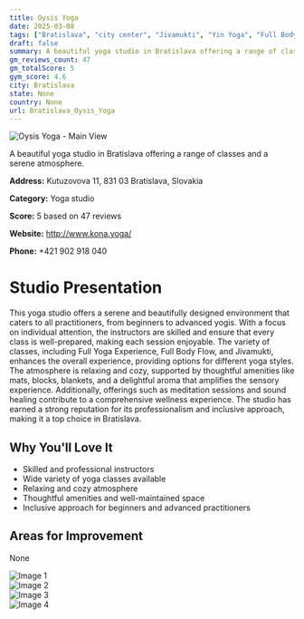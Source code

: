 ```yaml
---
title: Oysis Yoga
date: 2025-03-08
tags: ["Bratislava", "city center", "Jivamukti", "Yin Yoga", "Full Body Flow", "serene atmosphere", "inclusive classes", "Bratislava"]  
draft: false
summary: A beautiful yoga studio in Bratislava offering a range of classes and a serene atmosphere.
gm_reviews_count: 47
gm_totalScore: 5
gym_score: 4.6
city: Bratislava
state: None
country: None
url: Bratislava_Oysis_Yoga
---
```


<div className="aspect-[16/9] relative my-8">
  <img 
    src="https://lh5.googleusercontent.com/p/AF1QipNUtWCSskK1pX8NkCtcv-gridOWKpmtS39QPYuT=w1920-h1080-k-no"
    alt="Oysis Yoga - Main View"
    className="object-cover absolute inset-0 w-full h-full rounded-lg"
  />
</div>

A beautiful yoga studio in Bratislava offering a range of classes and a serene atmosphere.

**Address:** Kutuzovova 11, 831 03 Bratislava, Slovakia

**Category:** Yoga studio

**Score:** 5 based on 47 reviews

**Website:** http://www.kona.yoga/

**Phone:** +421 902 918 040

# Studio Presentation

This yoga studio offers a serene and beautifully designed environment that caters to all practitioners, from beginners to advanced yogis. With a focus on individual attention, the instructors are skilled and ensure that every class is well-prepared, making each session enjoyable. The variety of classes, including Full Yoga Experience, Full Body Flow, and Jivamukti, enhances the overall experience, providing options for different yoga styles. The atmosphere is relaxing and cozy, supported by thoughtful amenities like mats, blocks, blankets, and a delightful aroma that amplifies the sensory experience. Additionally, offerings such as meditation sessions and sound healing contribute to a comprehensive wellness experience. The studio has earned a strong reputation for its professionalism and inclusive approach, making it a top choice in Bratislava.

## Why You'll Love It

- Skilled and professional instructors
- Wide variety of yoga classes available
- Relaxing and cozy atmosphere
- Thoughtful amenities and well-maintained space
- Inclusive approach for beginners and advanced practitioners

## Areas for Improvement

None

<div className="grid grid-cols-1 xl:grid-cols-2 gap-4 my-8">
<div className="aspect-[4/3] relative"><img src="https://lh5.googleusercontent.com/p/AF1QipNCxwS4bW7KzwGKM419w7wYSXoRF2yez5VThFhh=w1920-h1080-k-no" alt="Image 1" className="object-cover absolute inset-0 w-full h-full rounded-lg" /></div>
<div className="aspect-[4/3] relative"><img src="https://lh5.googleusercontent.com/p/AF1QipMd9s4zdW80owGSFRnWrljSRgPzYHQd61svMdS7=w1920-h1080-k-no" alt="Image 2" className="object-cover absolute inset-0 w-full h-full rounded-lg" /></div>
<div className="aspect-[4/3] relative"><img src="https://lh5.googleusercontent.com/p/AF1QipOO7RonYPWicbT5RD55P5MjCueyARGzp-KamCOu=w1920-h1080-k-no" alt="Image 3" className="object-cover absolute inset-0 w-full h-full rounded-lg" /></div>
<div className="aspect-[4/3] relative"><img src="https://lh5.googleusercontent.com/p/AF1QipPeAnXrs2YkmiuQakztlgvph-8uOWvpUzujn6cw=w1920-h1080-k-no" alt="Image 4" className="object-cover absolute inset-0 w-full h-full rounded-lg" /></div>
</div>